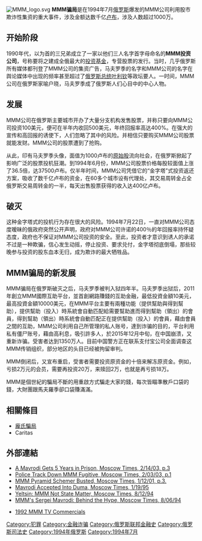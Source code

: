 {{Refimprove|time=2018-02-12T13:05:38+00:00}}
[[File:MMM_logo.svg|thumb]]
'''MMM骗局'''是在1994年7月[[俄罗斯|俄罗斯]]爆发的MMM公司利用股市欺诈性集资的重大事件，涉及金额达数千亿[[卢布|卢布]]，涉及人数超过1000万。

== 开始阶段 ==
1990年代，以{{link-en|謝爾蓋·馬夫羅季|Sergei Mavrodi}}为首的三兄弟成立了一家以他们三人名字首字母命名的'''MMM投资公司'''，号称要将之建成全俄最大的[[投资基金|投资基金]]，专营股票的发行。当时，几乎俄罗斯所有媒体都刊登了MMM公司的集资广告，马夫罗季的名字和MMM公司的名字在舆论媒体中出现的频率甚至超过了[[俄罗斯总统|俄罗斯总统]][[鲍里斯·叶利钦|叶利钦]]等政坛要人。一时间，MMM公司在俄罗斯家喻户晓，马夫罗季成了俄罗斯人们心目中的中心人物。

== 发展 ==
MMM公司在俄罗斯主要城市开办了大量分支机构发售股票，并称只要向MMM公司投资100美元，便可在半年内收回500美元，年终回报率高达400%。在强大的宣传和高回报的诱使下，人们忽略了其中的风险。并相信只要购买MMM公司股票就能发财。MMM公司的股票遭到了抢购。

从此，印有马夫罗季头像，面值为1000卢布的[[原始股|原始股]]流向社会，在俄罗斯掀起了影响广泛的股票投机狂潮。到1994年6月份，MMM公司股票价格每股较面值上涨了36.5倍，达37500卢布。仅半年时间，MMM公司凭借它的“金字塔”式投资返还方案，吸收了数千亿卢布的资金，在60多个城市设有代理处，其交易周转金占全俄罗斯交易周转金的一半，每天出售股票获得的收入达400亿卢布。

== 破灭 ==
这种金字塔式的投机行为存在很大的风险。1994年7月22日，一直对MMM公司态度暧昧的俄政府突然公开声明，政府对MMM公司许诺的400％的年回报率持怀疑态度，政府也不保证对MMM公司投资的安全。至此，投资者才意识到诱人的承诺不过是一种欺骗，信心发生动摇，停止投资、要求兑付，金字塔彻底倒塌，那些较晚参与投资的股东血本无归，成为欺诈的最大牺牲品。

== MMM骗局的新发展 ==
MMM骗局在俄罗斯破灭之后，马夫罗季被判入狱四年半。马夫罗季出狱后，2011年創立MMM國際互助平台，並首創網路賺錢的互助金融，最低投資金額10美元，最高投資金額10000美元，在MMM平台主要有兩種功能（提供幫助與得到幫助），提供幫助（投入）時系統會自動匹配給需要幫助進而得到幫助（領出）的會員，得到幫助（領出）時系統會自動匹配正在提供幫助（投入）的會員，藉由會員之間的互助，MMM公司利用自己所管理的私人账号，達到诈骗的目的，平台利用私有僵尸账号，藉由高利息，吸引許多人，於2015年12月中旬，在中国崩溃，又重新诈骗。受害者达到1350万人。目前中国警方正在联系支付宝公司全面调查这MMM传销组织，部分地区的头目已经被拘留审判。

MMM倒闭后，又宣布重启，受害者需要投资原资金的十倍来解冻原资金。例如，亏损2万元的会员，需要再投资20万，来赎回2万，也就是再亏损18万。

MMM是個世紀的騙局不斷的用重啟方式騙走大家的錢，每次皆瞄準散戶口袋的錢，大財團跟馬夫羅季卻口袋賺滿滿。

== 相關條目 ==
* [[龐氏騙局|龐氏騙局]]
* Caritas

==外部連結==
*[http://www.themoscowtimes.com/stories/2003/02/14/013.html A Mavrodi Gets 5 Years in Prison, Moscow Times, 2/14/03, p.3] {{Wayback|url=http://www.themoscowtimes.com/stories/2003/02/14/013.html |date=20070922223725 }}
*[http://www.themoscowtimes.com/stories/2003/02/03/003.html Police Track Down MMM Fugitive, Moscow Times, 2/03/03, p.1] {{Wayback|url=http://www.themoscowtimes.com/stories/2003/02/03/003.html |date=20060529105020 }}
*[http://www.themoscowtimes.com/stories/2001/01/12/013.html MMM Pyramid Schemer Busted, Moscow Times, 1/12/01, p.3.] {{Wayback|url=http://www.themoscowtimes.com/stories/2001/01/12/013.html |date=20070902225010 }}
*[http://www.themoscowtimes.com/stories/1995/01/19/004.html Mavrodi Accepted Into Duma, Moscow Times, 1/19/95] {{Wayback|url=http://www.themoscowtimes.com/stories/1995/01/19/004.html |date=20051125131008 }}
*[http://www.themoscowtimes.com/stories/1994/08/12/009.html Yeltsin: MMM Not State Matter, Moscow Times, 8/12/94]
*[http://www.themoscowtimes.com/stories/1994/08/06/002.html MMM's Sergei Mavrodi: Behind the Hype, Moscow Times, 8/06/94] {{Wayback|url=http://www.themoscowtimes.com/stories/1994/08/06/002.html |date=20070902230929 }}
*{{ru icon}} [https://web.archive.org/web/20071117125103/http://www.advertka.ru/media/video/12710/ 1992 MMM TV Commercials]

[[Category:犯罪|Category:犯罪]]
[[Category:金融诈骗|Category:金融诈骗]]
[[Category:俄罗斯联邦金融史|Category:俄罗斯联邦金融史]]
[[Category:俄罗斯司法史|Category:俄罗斯司法史]]
[[Category:1994年俄罗斯|Category:1994年俄罗斯]]
[[Category:1994年7月|Category:1994年7月]]